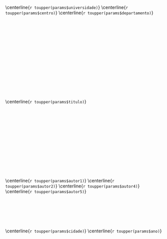 \centerline{`r toupper(params$universidade)`}
\centerline{`r toupper(params$centro)`}
\centerline{`r toupper(params$departamento)`}

&nbsp;

&nbsp;

&nbsp;

&nbsp;

&nbsp;

&nbsp;

&nbsp;

&nbsp;


\centerline{`r toupper(params$titulo)`}


&nbsp;

&nbsp;

&nbsp;

&nbsp;

&nbsp;

&nbsp;

&nbsp;

\centerline{`r toupper(params$autor1)`}
\centerline{`r toupper(params$autor2)`}
\centerline{`r toupper(params$autor4)`}
\centerline{`r toupper(params$autor5)`}
&nbsp;

&nbsp;

&nbsp;


&nbsp;

\centerline{`r toupper(params$cidade)`}
\centerline{`r toupper(params$ano)`}

